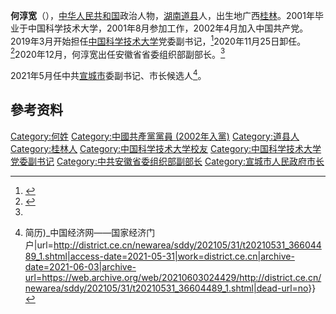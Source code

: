 {{Infobox_Person
| 姓名     = 何淳宽
| 職務     = 
| 時期     = 
| 性別     = 男
| 原名     = 
| 異名     = 
| 筆名     = 
| 字       = 
| 號       = 
| 籍貫     = 湖南[[道县|道县]]
| 出生     = 1977年
| 出生地點 = 广西[[桂林|桂林]]
| 逝世     = 
| 逝世地點 =  
| 居處     = 
| 職業     = 政府官员
| 教育程度 = 
| 母校     = [[中国科学技术大学|中国科学技术大学]]
| 政党     = {{CPC}}
| 國籍     = {{PRC}}
| 種族     = [[汉族|汉族]]
| 語言     = [[汉语|汉语]]
| 政黨     = 
| 宗教信仰 = [[共产主义|共产主义]]
| 配偶     = 
| 子女     = 
| 親屬     = 
| 簽名     = 
}}
'''何淳宽'''（{{bd|1977年|}}），[[中华人民共和国|中华人民共和国]]政治人物，[[湖南|湖南]][[道县|道县]]人，出生地广西[[桂林|桂林]]。2001年毕业于中国科学技术大学，2001年8月参加工作，2002年4月加入中国共产党。2019年3月开始担任[[中国科学技术大学|中国科学技术大学]]党委副书记，<ref name=":0">{{Cite web|title=中科大党委副书记何淳宽出任安徽省委组织部副部长|url=https://baijiahao.baidu.com/s?id=1688103228375389420&wfr=spider&for=pc&searchword=%E4%BD%95%E6%B7%B3%E5%AE%BD&isFailFlag=1|accessdate=2021-01-06|author=|date=2021-01-06|format=|publisher=澎湃新闻|language=}}</ref>2020年11月25日卸任。<ref>{{Cite web|title=中共中国科学院党组关于何淳宽同志免职的通知|url=http://www.pe.cas.cn/xzrm/ysgdwldrm/zsdw/202012/t20201228_4772646.html|accessdate=2021-01-06|author=中国科学院人事局|date=2020-11-25|format=|publisher=|language=}}</ref>2020年12月，何淳宽出任安徽省省委组织部副部长。<ref name=":0" />

2021年5月任中共[[宣城市|宣城市]]委副书记、市长候选人<ref>{{Cite web|title=孔晓宏任宣城市委书记 何淳宽任市委副书记、提名市长(图{{!}}简历)_中国经济网——国家经济门户|url=http://district.ce.cn/newarea/sddy/202105/31/t20210531_36604489_1.shtml|access-date=2021-05-31|work=district.ce.cn|archive-date=2021-06-03|archive-url=https://web.archive.org/web/20210603024429/http://district.ce.cn/newarea/sddy/202105/31/t20210531_36604489_1.shtml|dead-url=no}}</ref>。

==參考资料==
{{reflist}}

[[Category:何姓|Category:何姓]]
[[Category:中國共產黨黨員_(2002年入黨)|Category:中國共產黨黨員 (2002年入黨)]]
[[Category:道县人|Category:道县人]]
[[Category:桂林人|Category:桂林人]]
[[Category:中国科学技术大学校友|Category:中国科学技术大学校友]]
[[Category:中国科学技术大学党委副书记|Category:中国科学技术大学党委副书记]]
[[Category:中共安徽省委组织部副部长|Category:中共安徽省委组织部副部长]]
[[Category:宣城市人民政府市长|Category:宣城市人民政府市长]]
{{china-poli-bio-stub}}